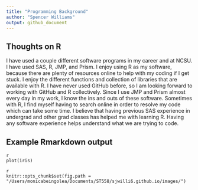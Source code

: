 ```yaml
---
title: "Programming Background"
author: "Spencer Williams"
output: github_document
---
```


## Thoughts on R

I have used a couple different software programs in my career and at NCSU. I have used SAS, R, JMP, and Prism. I enjoy using R as my software, because there are plenty of resources online to help with my coding if I get stuck. I enjoy the different functions and collection of libraries that are available with R. I have never used GitHub before, so I am looking forward to working with GitHub and R collectively. Since I use JMP and Prism almost every day in my work, I know the ins and outs of these software. Sometimes with R, I find myself having to search online in order to resolve my code which can take some time. I believe that having previous SAS experience in undergrad and other grad classes has helped me with learning R. Having any software experience helps understand what we are trying to code.

## Example Rmarkdown output

```
{r plot, echo = TRUE, dev = c("png", "jpg", "tiff")}
plot(iris)
```

```
{r edit2, echo = TRUE}
knitr::opts_chunk$set(fig.path = "/Users/monicabeingolea/Documents/ST558/sjwilli6.github.io/images/")
```

